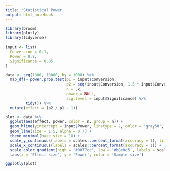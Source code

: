 ```yaml
---
title: 'Statistical Power'
output: html_notebook
---
```


```r
library(broom)
library(plotly)
library(tidyverse)
```

```r
input <- list(
  Conversion = 0.1,
  Power = 0.8,
  Significance = 0.05
)
```

```r
data <- seq(1000, 10000, by = 1000) %>%
  map_df(~ power.prop.test(p1 = input$Conversion,
                           p2 = seq(input$Conversion, 1.5 * input$Conversion, by = 0.001),
                           n = .x,
                           power = NULL,
                           sig.level = input$Significance) %>%
         tidy()) %>%
  mutate(effect = (p2 / p1 - 1))
```

```r
plot <- data %>%
  ggplot(aes(effect, power, color = n, group = n)) +
  geom_hline(yintercept = input$Power, linetype = 2, color = 'gray50', alpha = 0.5, size = 1.5) +
  geom_line(size = 1.5, alpha = 0.7) +
  theme_minimal(base_size = 18) +
  scale_y_continuous(labels = scales::percent_format(accuracy = 1), limits = c(0, NA)) +
  scale_x_continuous(labels = scales::percent_format(accuracy = 1)) +
  scale_color_gradient(high = '#0077cc', low = '#b8e0c5', labels = scales::comma_format()) +
  labs(x = 'Effect size', y = 'Power', color = 'Sample size')

ggplotly(plot)
```

